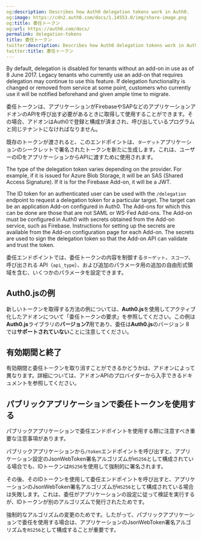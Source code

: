 ```yaml
---
og:description: Describes how Auth0 delegation tokens work in Auth0.
og:image: https://cdn2.auth0.com/docs/1.14553.0/img/share-image.png
og:title: 委任トークン
og:url: https://auth0.com/docs/
permalink: delegation-tokens
title: 委任トークン
twitter:description: Describes how Auth0 delegation tokens work in Auth0.
twitter:title: 委任トークン
---
```


<Warning>

By default, delegation is disabled for tenants without an add-on in use as of 8 June 2017. Legacy tenants who currently use an add-on that requires delegation may continue to use this feature. If delegation functionality is changed or removed from service at some point, customers who currently use it will be notified beforehand and given ample time to migrate.

</Warning>

委任トークンは、アプリケーションがFirebaseやSAPなどのアプリケーションアドオンのAPIを呼び出す必要があるときに取得して使用することができます。その場合、アドオンはAuth0で登録と構成が済まされ、呼び出しているプログラムと同じテナントになければなりません。

既存のトークンが渡されると、このエンドポイントは、`ターゲット`アプリケーションのシークレットで署名されたトークンを新たに生成します。これは、ユーザーのIDをアプリケーションからAPIに渡すために使用されます。

The type of the delegation token varies depending on the provider. For example, if it is issued for Azure Blob Storage, it will be an SAS (Shared Access Signature). If it is for the Firebase Add-on, it will be a <Tooltip tip="JSON Web Token (JWT): Standard ID Token format (and often Access Token format) used to represent claims securely between two parties." cta="View Glossary" href="/docs/glossary?term=JWT">JWT</Tooltip>.

The <Tooltip tip="ID Token: Credential meant for the client itself, rather than for accessing a resource." cta="View Glossary" href="/docs/glossary?term=ID+token">ID token</Tooltip> for an authenticated user can be used with the `/delegation` endpoint to request a delegation token for a particular target. The target can be an application Add-on configured in Auth0. The Add-ons for which this can be done are those that are not <Tooltip tip="Security Assertion Markup Language (SAML): Standardized protocol allowing two parties to exchange authentication information without a password." cta="View Glossary" href="/docs/glossary?term=SAML">SAML</Tooltip> or <Tooltip tip="Security Assertion Markup Language (SAML): Standardized protocol allowing two parties to exchange authentication information without a password." cta="View Glossary" href="/docs/glossary?term=WS-Fed">WS-Fed</Tooltip> Add-ons. The Add-on must be configured in Auth0 with secrets obtained from the Add-on service, such as Firebase. Instructions for setting up the secrets are available from the Add-on configuration page for each Add-on. The secrets are used to sign the delegation token so that the Add-on API can validate and trust the token.

委任エンドポイントでは、委任トークンの内容を制御する`ターゲット`、`スコープ`、呼び出される API（`api_type`）、および追加のパラメータ用の追加の自由形式領域を含む、いくつかのパラメータを設定できます。

## Auth0.jsの例

新しいトークンを取得する方法の例については、**Auth0.js**を使用してアクティブ化したアドオンについて「委任トークンの要求」を参照してください。この例は**Auth0.js**ライブラリの**バージョン7**用であり、委任は**Auth0.js**のバージョン 8 では**サポートされていない**ことに注意してください。

## 有効期間と終了

有効期間と委任トークンを取り消すことができるかどうかは、アドオンによって異なります。詳細については、アドオンAPIのプロバイダーから入手できるドキュメントを参照してください。

## パブリックアプリケーションで委任トークンを使用する

パブリックアプリケーションで委任エンドポイントを使用する際に注意すべき重要な注意事項があります。

パブリックアプリケーションから`/token`エンドポイントを呼び出すと、アプリケーション設定のJsonWebToken署名アルゴリズムが`HS256`として構成されている場合でも、IDトークンは`RS256`を使用して強制的に署名されます。

その後、そのIDトークンを使用して委任エンドポイントを呼び出すと、アプリケーションのJsonWebToken署名アルゴリズムが`HS256`として構成されている場合は失敗します。これは、委任がアプリケーションの設定に従って検証を実行するが、IDトークンが別のアルゴリズムで発行されたためです。

強制的なアルゴリズムの変更のためです。したがって、パブリックアプリケーションで委任を使用する場合は、アプリケーションのJsonWebToken署名アルゴリズムを`RS256`として構成することが重要です。